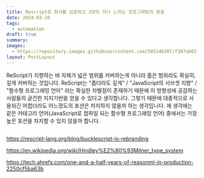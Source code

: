 ```yaml
---
title: Rescript로 회사를 입문하고 2년이 지나 느끼는 프로그래밍의 본질
date: 2024-03-10
tags:
  - automation
draft: true
summary: 
images:
  - https://repository-images.githubusercontent.com/585146387/f307ab02-0c46-439b-84e0-319721662dce
layout: PostLayout
---
```





ReScript가 지향하는 바 자체가 넓은 범위를 커버하는게 아니라 좁은 범위라도 확실히, 깊게 커버하는 것입니다. ReScript는 "좁더라도 깊게" / "JavaScript의 서브셋 지향" / "함수형 프로그래밍 언어" 라는 확실한 차별점이 존재하기 때문에 이 방향성에 공감하는 사람들의 굳건한 지지기반을 얻을 수 있다고 생각합니다. 그렇기 때문에 대중적으로 사용되긴 어렵더라도 어느정도의 포션은 차지하지 않을까 하는 생각입니다. 제 생각에는 같은 카테고리 언어(JavaScript로 컴파일 되는 함수형 프로그래밍 언어) 중에서는 가장 높은 포션을 차지할 수 있지 않을까 합니다.

## [](https://seob.dev/posts/ReScript-%EC%82%AC%EC%9A%A9%EA%B8%B0/#%EC%A7%80%EA%B8%88-%EB%8F%84%EC%9E%85%ED%95%B4%EB%8F%84-%EA%B4%9C%EC%B0%AE%EC%9D%84%EA%B9%8C%EC%9A%94)


https://rescript-lang.org/blog/bucklescript-is-rebranding


https://en.wikipedia.org/wiki/Hindley%E2%80%93Milner_type_system

https://tech.ahrefs.com/one-and-a-half-years-of-reasonml-in-production-2250cf5ba63b